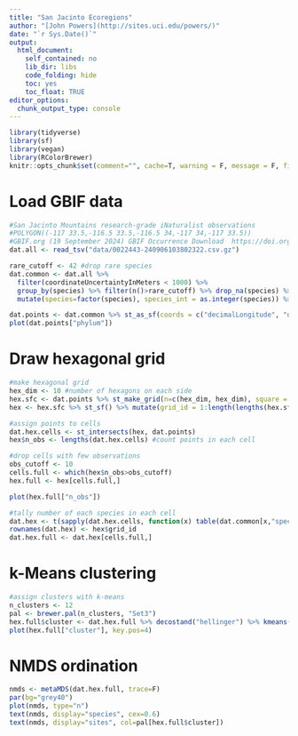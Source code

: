 ```yaml
---
title: "San Jacinto Ecoregions"
author: "[John Powers](http://sites.uci.edu/powers/)"
date: "`r Sys.Date()`"
output:
  html_document:
    self_contained: no
    lib_dir: libs
    code_folding: hide
    toc: yes
    toc_float: TRUE
editor_options: 
  chunk_output_type: console
---
```


```r
library(tidyverse)
library(sf)
library(vegan)
library(RColorBrewer)
knitr::opts_chunk$set(comment="", cache=T, warning = F, message = F, fig.path = "images/")
```

# Load GBIF data

```r
#San Jacinto Mountains research-grade iNaturalist observations
#POLYGON((-117 33.5,-116.5 33.5,-116.5 34,-117 34,-117 33.5))
#GBIF.org (19 September 2024) GBIF Occurrence Download  https://doi.org/10.15468/dl.25fxq8
dat.all <- read_tsv("data/0022443-240906103802322.csv.gz")

rare_cutoff <- 42 #drop rare species
dat.common <- dat.all %>% 
  filter(coordinateUncertaintyInMeters < 1000) %>% 
  group_by(species) %>% filter(n()>rare_cutoff) %>% drop_na(species) %>% 
  mutate(species=factor(species), species_int = as.integer(species)) %>% as.data.frame()

dat.points <- dat.common %>% st_as_sf(coords = c("decimalLongitude", "decimalLatitude"), crs = "WGS84")
plot(dat.points["phylum"])
```

# Draw hexagonal grid

```r
#make hexagonal grid
hex_dim <- 10 #number of hexagons on each side
hex.sfc <- dat.points %>% st_make_grid(n=c(hex_dim, hex_dim), square = F)
hex <- hex.sfc %>% st_sf() %>% mutate(grid_id = 1:length(lengths(hex.sfc)))

#assign points to cells
dat.hex.cells <- st_intersects(hex, dat.points) 
hex$n_obs <- lengths(dat.hex.cells) #count points in each cell

#drop cells with few observations
obs_cutoff <- 10
cells.full <- which(hex$n_obs>obs_cutoff)
hex.full <- hex[cells.full,]

plot(hex.full["n_obs"])

#tally number of each species in each cell
dat.hex <- t(sapply(dat.hex.cells, function(x) table(dat.common[x,"species"])))
rownames(dat.hex) <- hex$grid_id
dat.hex.full <- dat.hex[cells.full,]
```

# k-Means clustering

```r
#assign clusters with k-means
n_clusters <- 12
pal <- brewer.pal(n_clusters, "Set3")
hex.full$cluster <- dat.hex.full %>% decostand("hellinger") %>% kmeans(n_clusters) %>% `$`(cluster) %>% factor()
plot(hex.full["cluster"], key.pos=4)
```

# NMDS ordination

```r
nmds <- metaMDS(dat.hex.full, trace=F)
par(bg="grey40")
plot(nmds, type="n")
text(nmds, display="species", cex=0.6)
text(nmds, display="sites", col=pal[hex.full$cluster])
```

